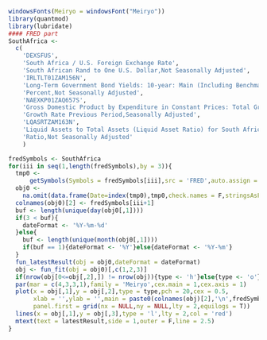 ```r
windowsFonts(Meiryo = windowsFont("Meiryo"))
library(quantmod)
library(lubridate)
#### FRED part
SouthAfrica <- 
  c(
    'DEXSFUS',
    'South Africa / U.S. Foreign Exchange Rate',
    'South African Rand to One U.S. Dollar,Not Seasonally Adjusted',
    'IRLTLT01ZAM156N',
    'Long-Term Government Bond Yields: 10-year: Main (Including Benchmark) for South Africa',
    'Percent,Not Seasonally Adjusted',
    'NAEXKP01ZAQ657S',
    'Gross Domestic Product by Expenditure in Constant Prices: Total Gross Domestic Product for South Africa',
    'Growth Rate Previous Period,Seasonally Adjusted',
    'LQASRTZAM163N',
    'Liquid Assets to Total Assets (Liquid Asset Ratio) for South Africa',
    'Ratio,Not Seasonally Adjusted'
    )

fredSymbols <- SouthAfrica
for(iii in seq(1,length(fredSymbols),by = 3)){
  tmp0 <- 
      getSymbols(Symbols = fredSymbols[iii],src = 'FRED',auto.assign = F)
  obj0 <-
    na.omit(data.frame(Date=index(tmp0),tmp0,check.names = F,stringsAsFactors = F,row.names = NULL))
  colnames(obj0)[2] <- fredSymbols[iii+1]
  buf <- length(unique(day(obj0[,1])))
  if(3 < buf){
    dateFormat <- '%Y-%m-%d'
  }else{
    buf <- length(unique(month(obj0[,1])))
    if(buf == 1){dateFormat <- '%Y'}else{dateFormat <- '%Y-%m'}
  }
  fun_latestResult(obj = obj0,dateFormat = dateFormat)
  obj <- fun_fit(obj = obj0)[,c(1,2,3)]
  if(nrow(obj[0<=obj[,2],]) != nrow(obj)){type <- 'h'}else{type <- 'o'}
  par(mar = c(4,3,3,1),family = 'Meiryo',cex.main = 1,cex.axis = 1)
  plot(x = obj[,1],y = obj[,2],type = type,pch = 20,cex = 0.5,
       xlab = '',ylab = '',main = paste0(colnames(obj)[2],'\n',fredSymbols[iii+2]),col = 'blue',
       panel.first = grid(nx = NULL,ny = NULL,lty = 2,equilogs = T))
  lines(x = obj[,1],y = obj[,3],type = 'l',lty = 2,col = 'red')
  mtext(text = latestResult,side = 1,outer = F,line = 2.5)
}
```
